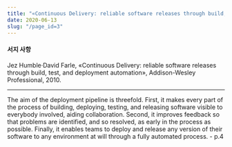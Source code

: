 ```yaml
---
title: "«Continuous Delivery: reliable software releases through build, test, and deployment automation»"
date: 2020-06-13
slug: "/page_id=3"
---
```


#### 서지 사항

Jez Humble·David Farle, «Continuous Delivery: reliable software releases through build, test, and deployment automation», Addison-Wesley Professional, 2010.

---

The aim of the deployment pipeline is threefold. First, it makes every part of the process of building, deploying, testing, and releasing software visible to everybody involved, aiding collaboration. Second, it improves feedback so that problems are identified, and so resolved, as early in the process as possible. Finally, it enables teams to deploy and release any version of their software to any environment at will through a fully automated process. - p.4
